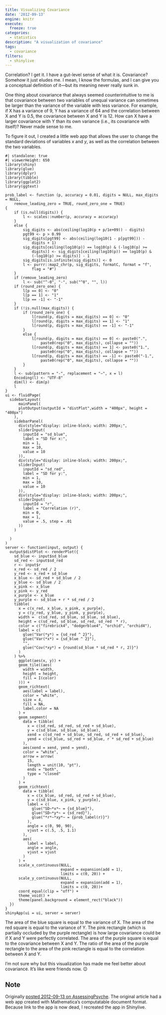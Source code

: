 ```yaml
---
title: Visualizing Covariance
date: '2012-09-13'
engine: knitr
execute: 
  freeze: true
categories: 
  - statistics
description: "A visualization of covariance"
tags:
  - covariance
filters: 
  - shinylive
---
```


Correlation? I get it. I have a gut-level sense of what it is. Covariance? Somehow it just eludes me. I mean, I know the formulas, and I can give you a conceptual definition of it—but its meaning never really sunk in.

One thing about covariance that always seemed counterintuitive to me is that covariance between two variables of unequal variance can sometimes be larger than the variance of the variable with less variance. For example, if X has a variance of 9, Y has a variance of 64 and the correlation between X and Y is 0.5, the covariance between X and Y is 12. How can X have a larger covariance with Y than its own variance (i.e., its covariance with itself)? Never made sense to me.

To figure it out, I created a little web app that allows the user to change the standard deviations of variables *x* and *y*, as well as the correlation between the two variables.

```shinylive-r
#| standalone: true
#| viewerHeight: 650
library(shiny)
library(glue)
library(dplyr)
library(tibble)
library(ggplot2)
library(ggtext) 

prob_label <- function (p, accuracy = 0.01, digits = NULL, max_digits = NULL, 
    remove_leading_zero = TRUE, round_zero_one = TRUE) 
{
    if (is.null(digits)) {
        l <- scales::number(p, accuracy = accuracy)
    }
    else {
        sig_digits <- abs(ceiling(log10(p + p/1e+09)) - digits)
        pgt99 <- p > 0.99
        sig_digits[pgt99] <- abs(ceiling(log10(1 - p[pgt99])) - 
            digits + 1)
        sig_digits[ceiling(log10(p)) == log10(p) & (-log10(p) >= 
            digits)] <- sig_digits[ceiling(log10(p)) == log10(p) & 
            (-log10(p) >= digits)] - 1
        sig_digits[is.infinite(sig_digits)] <- 0
        l <- purrr::map2_chr(p, sig_digits, formatC, format = "f", 
            flag = "#")
    }
    if (remove_leading_zero) 
        l <- sub("^-0", "-", sub("^0", "", l))
    if (round_zero_one) {
        l[p == 0] <- "0"
        l[p == 1] <- "1"
        l[p == -1] <- "-1"
    }
    if (!is.null(max_digits)) {
        if (round_zero_one) {
            l[round(p, digits = max_digits) == 0] <- "0"
            l[round(p, digits = max_digits) == 1] <- "1"
            l[round(p, digits = max_digits) == -1] <- "-1"
        }
        else {
            l[round(p, digits = max_digits) == 0] <- paste0(".", 
                paste0(rep("0", max_digits), collapse = ""))
            l[round(p, digits = max_digits) == 1] <- paste0("1.", 
                paste0(rep("0", max_digits), collapse = ""))
            l[round(p, digits = max_digits) == -1] <- paste0("-1.", 
                paste0(rep("0", max_digits), collapse = ""))
        }
    }
    l <- sub(pattern = "-", replacement = "−", x = l)
    Encoding(l) <- "UTF-8"
    dim(l) <- dim(p)
    l
}
ui <- fluidPage(
  sidebarLayout(
      mainPanel(
      plotOutput(outputId = "distPlot",width = "400px", height = "400px")
    ),
    sidebarPanel(
      div(style="display: inline-block; width: 200px;",
      sliderInput(
        inputId = "sd_blue",
        label = "SD for x:",
        min = 1,
        max = 10,
        value = 10
      )),
      div(style="display: inline-block; width: 200px;",
      sliderInput(
        inputId = "sd_red",
        label = "SD for y:",
        min = 1,
        max = 10,
        value = 10
      )),
      div(style="display: inline-block; width: 200px;",
      sliderInput(
        inputId = "r",
        label = "Correlation (r)",
        min = 0,
        max = 1,
        value = .5, step = .01
      ))
    )
    
  )
)
server <- function(input, output) {
  output$distPlot <- renderPlot({
    sd_blue <- input$sd_blue
    sd_red <- input$sd_red
    r <- input$r
    x_red <- sd_red / 2
    y_red <- x_red + sd_blue
    x_blue <- sd_red + sd_blue / 2
    y_blue <- sd_blue / 2
    x_pink <- x_blue
    y_pink <- y_red
    x_purple <- x_blue
    y_purple <- sd_blue + r * sd_red / 2
    tibble(
      x = c(x_red, x_blue, x_pink, x_purple),
      y = c(y_red, y_blue, y_pink, y_purple),
      width =  c(sd_red, sd_blue, sd_blue, sd_blue),
      height = c(sd_red, sd_blue, sd_red, sd_red  * r),
      color = c("firebrick4", "dodgerblue4", "orchid", "orchid4"),
      label = c(
        glue("Var(*y*) = {sd_red ^ 2}"),
        glue("Var(*x*) = {sd_blue ^ 2}"),
        "",
        glue("Cov(*xy*) = {round(sd_blue * sd_red * r, 2)}")
      )
    ) %>%
      ggplot(aes(x, y)) +
      geom_tile((aes(
        width = width,
        height = height,
        fill = I(color)
      ))) +
      geom_richtext(
        aes(label = label),
        color = "white",
        size = 4,
        fill = NA,
        label.color = NA
      ) +
      geom_segment(
        data = tibble(
          x = c(sd_red, sd_red, sd_red + sd_blue),
          y = c(sd_blue, sd_blue, sd_blue),
          xend = c(sd_red + sd_blue, sd_red, sd_red + sd_blue),
          yend = c(sd_blue, sd_red + sd_blue, r * sd_red + sd_blue)
        ),
        aes(xend = xend, yend = yend),
        color = "white",
        arrow = arrow(
          15,
          length = unit(10, "pt"),
          ends = "both",
          type = "closed"
        )
      ) +
      geom_richtext(
        data = tibble(
          x = c(x_blue, sd_red, sd_red + sd_blue),
          y = c(sd_blue, x_pink, y_purple),
          label = c(
            glue("SD~*x*~ = {sd_blue}"),
            glue("SD~*y*~ = {sd_red}"),
            glue("*r*~*xy*~ = {prob_label(r)}")
          ),
          angle = c(0, 90, 90),
          vjust = c(.5, .5, 1.1)
        ),
        aes(
          label = label,
          angle = angle,
          vjust = vjust
        )
      ) +
      scale_x_continuous(NULL, 
                         expand = expansion(add = 1), 
                         limits = c(0, 20)) +
      scale_y_continuous(NULL, 
                         expand = expansion(add = 1), 
                         limits = c(0, 20))+
      coord_equal(clip = "off") +
      theme_void() +
      theme(panel.background = element_rect("black"))
  })
}
shinyApp(ui = ui, server = server)
```

The area of the blue square is equal to the variance of X. The area of the red square is equal to the variance of Y. The pink rectangle (which is partially occluded by the purple rectangle) is how large covariance could be if X and Y were perfectly correlated. The area of the purple square is equal to the covariance between X and Y. The ratio of the area of the purple rectangle to the area of the pink rectangle is equal to the correlation between X and Y.

I'm not sure why but this visualization has made me feel better about covariance. It's like were friends now. 😉

::: callout-note
## Note

Originally [posted 2012-09-13 on AssessingPsyche](https://assessingpsyche.wordpress.com/2012/09/13/visualizing-covariance/). The original article had a web app created with Mathematica's computatable document format. Because link to the app is now dead, I recreated the app in Shinylive.
:::
